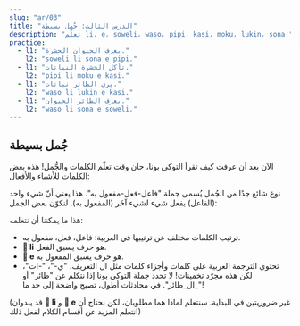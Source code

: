 ```yaml
---
slug: "ar/03"
title: "الدرس الثالث: جُمل بسيطة"
description: "تعلّم li، e، soweli، waso، pipi، kasi، moku، lukin، sona!"
practice:
  - l1: "يعرف الحيوان الحشرة."
    l2: "soweli li sona e pipi."
  - l1: "تأكل الحشرة النباتات."
    l2: "pipi li moku e kasi."
  - l1: "يرى الطائر نباتات."
    l2: "waso li lukin e kasi."
  - l1: "يعرف الطائر الحيوان."
    l2: "waso li sona e soweli."
---
```



## جُمل بسيطة

الآن بعد أن عرفت كيف تقرأ التوكي بونا، حان وقت تعلّم الكلمات والجُّمل!
هذه بعض الكلمات للأشياء والأفعال:

<List>
  <Word sl="soweli" m="حيوان برّي (قطة، كلب، بقرة، معزة، فأر، فيل)" />
  <Word sl="waso" m="طائر (حمامة، بطة، بومة)" />
  <Word sl="pipi" m="حشرة (نحلة، نملة، فراشة، عنكبوت)" />
  <Word sl="kasi" m="نبات (شجرة، صبار، ورد، زهر)" />
  <Word sl="moku" m="الأكل أو الشرب" />
  <Word sl="lukin" m="الرؤية، النظر" />
  <Word sl="sona" m="المعرفة، العلم" />
</List>

نوع شائع جدًا من الجُمل يُسمى جملة "فاعل-فعل-مفعول به". هذا يعني أنّ شيء واحد (الفاعل) يفعل شيء لشيء آخَر (المفعول به). لنكوّن بعض الجمل:

<List>
  <Sentence sl="soweli li moku e kasi." m="يأكل الحيوان نباتات." />
  <Sentence sl="waso li moku e pipi." m="يأكل الطائر حشرات." />
  <Sentence sl="pipi li lukin e soweli." m="ترى الحشرة حيوان." />
  <Sentence sl="waso li sona e kasi." m="يعرف الطائر الشجرة." />
</List>

هذا ما يمكننا أن نتعلمه:

- ترتيب الكلمات مختلف عن ترتيبها في العربية: فاعل، فعل، مفعول به.
- **󱤧 li** هو حرف يسبق الفعل.
- **󱤉 e** هو حرف يسبق المفعول به.
- تحتوي الترجمة العربية على كلمات وأجزاء كلمات مثل ال التعريف، "ي-"، "-ات"، لكن هذه مجرّد تخمينات! لا تحدد جملة التوكي بونا إذا نتكلم عن "طائر" أو "_ال_طائر". في محادثات أطول، تصبح واضحة إلى حد ما!

 (قد يبدوان **󱤧 li** و **󱤉 e** غير ضروريتين في البداية. سنتعلم لماذا هما مطلوبان، لكن نحتاج أن نتعلم المزيد عن أقسام الكلام لفعل ذلك!)

<Practice exercises={frontmatter.practice} />
